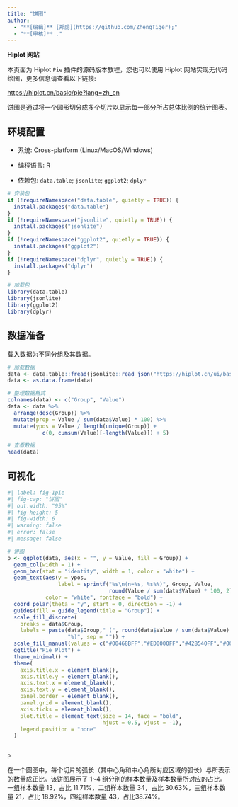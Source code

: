 ```yaml
---
title: "饼图"
author:
  - "**[编辑]** [郑虎](https://github.com/ZhengTiger);"
  - "**[审核]** ."
---
```


::: callout-note
**Hiplot 网站**

本页面为 Hiplot `Pie` 插件的源码版本教程，您也可以使用 Hiplot 网站实现无代码绘图，更多信息请查看以下链接:

<https://hiplot.cn/basic/pie?lang=zh_cn>
:::

饼图是通过将一个圆形切分成多个切片以显示每一部分所占总体比例的统计图表。

## 环境配置

-   系统: Cross-platform (Linux/MacOS/Windows)

-   编程语言: R

-   依赖包: `data.table`; `jsonlite`; `ggplot2`; `dplyr`

```r
# 安装包
if (!requireNamespace("data.table", quietly = TRUE)) {
  install.packages("data.table")
}
if (!requireNamespace("jsonlite", quietly = TRUE)) {
  install.packages("jsonlite")
}
if (!requireNamespace("ggplot2", quietly = TRUE)) {
  install.packages("ggplot2")
}
if (!requireNamespace("dplyr", quietly = TRUE)) {
  install.packages("dplyr")
}

# 加载包
library(data.table)
library(jsonlite)
library(ggplot2)
library(dplyr)
```

## 数据准备

载入数据为不同分组及其数据。

```r
# 加载数据
data <- data.table::fread(jsonlite::read_json("https://hiplot.cn/ui/basic/pie/data.json")$exampleData$textarea[[1]])
data <- as.data.frame(data)

# 整理数据格式
colnames(data) <- c("Group", "Value")
data <- data %>%
  arrange(desc(Group)) %>%
  mutate(prop = Value / sum(data$Value) * 100) %>%
  mutate(ypos = Value / length(unique(Group)) +
           c(0, cumsum(Value)[-length(Value)]) + 5)

# 查看数据
head(data)
```

## 可视化

```r
#| label: fig-1pie
#| fig-cap: "饼图"
#| out.width: "95%"
#| fig-height: 5
#| fig-width: 6
#| warning: false
#| error: false
#| message: false

# 饼图
p <- ggplot(data, aes(x = "", y = Value, fill = Group)) +
  geom_col(width = 1) +
  geom_bar(stat = "identity", width = 1, color = "white") +
  geom_text(aes(y = ypos, 
                label = sprintf("%s\n(n=%s, %s%%)", Group, Value,
                                round(Value / sum(data$Value) * 100, 2))), 
            color = "white", fontface = "bold") +
  coord_polar(theta = "y", start = 0, direction = -1) +
  guides(fill = guide_legend(title = "Group")) +
  scale_fill_discrete(
    breaks = data$Group,
    labels = paste(data$Group," (", round(data$Value / sum(data$Value) * 100, 2),
                   "%)", sep = "")) +
  scale_fill_manual(values = c("#00468BFF","#ED0000FF","#42B540FF","#0099B4FF")) +
  ggtitle("Pie Plot") + 
  theme_minimal() +
  theme(
    axis.title.x = element_blank(),
    axis.title.y = element_blank(),
    axis.text.x = element_blank(),
    axis.text.y = element_blank(),
    panel.border = element_blank(),
    panel.grid = element_blank(),
    axis.ticks = element_blank(),
    plot.title = element_text(size = 14, face = "bold",
                              hjust = 0.5, vjust = -1),
    legend.position = "none"
  )
    
  
p
```

在一个圆图中，每个切片的弧长（其中心角和中心角所对应区域的弧长）与所表示的数量成正比。该饼图展示了 1~4 组分别的样本数量及样本数量所对应的占比。一组样本数量 13，占比 11.71%，二组样本数量 34，占比 30.63%，三组样本数量 21，占比 18.92%，四组样本数量 43，占比38.74%。

